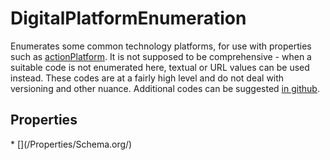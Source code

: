   
# DigitalPlatformEnumeration

Enumerates some common technology platforms, for use with properties such as <a class="localLink" href="/actionPlatform">actionPlatform</a>. It is not supposed to be comprehensive - when a suitable code is not enumerated here, textual or URL values can be used instead. These codes are at a fairly high level and do not deal with versioning and other nuance. Additional codes can be suggested <a href="https://github.com/schemaorg/schemaorg/issues/3057">in github</a>.

## Properties

<Grid>
* [](/Properties/Schema.org/)
</Grid>

